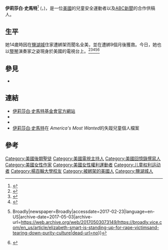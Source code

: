 {{for|加拿大作家|伊莉莎白·史馬特 (作家)}}
{{Infobox person
|name        = Elizabeth Smart
|birth_name  = Elizabeth Ann Smart
|image       = Elizabeth Smart Speaks About Overcoming Trauma.jpg
|caption     = 伊莉莎白·史馬特，攝影於2012年
|birth_date  = {{birth date and age|1987|11|3}}
|birth_place = [[鹽湖城|鹽湖城]]
|spouse      = {{marriage|Matthew Gilmour|2012}}<ref>{{Cite web |url=http://edition.cnn.com/2012/02/19/us/utah-smart-married/ |title=CNN Wire Staff.Elizabeth Smart ties the knot in Hawaii.CNN.com.2012-02-19 |access-date=2017-02-23 |archive-date=2017-02-23 |archive-url=https://web.archive.org/web/20170223082704/http://edition.cnn.com/2012/02/19/us/utah-smart-married/ |dead-url=no }}</ref>
|children    = 1人
|alma_mater  = [[楊百翰大學|楊百翰大學]] <small>([[音樂學|音樂學]]學士)</small>
|religion    = [[耶穌基督後期聖徒教會|耶穌基督後期聖徒教會]]<ref name=Lee1>{{cite news |last=Lee |first=Jasen |title=Elizabeth Smart Marries in Hawaiian Mormon Temple |url=http://www.deseretnews.com/article/865550426/Elizabeth-Smart-marries-in-Hawaiian-Mormon-temple.html?s_cid=s10 |accessdate=February 9, 2015 |work=[[Deseret_News|Deseret News]] |date=February 18, 2012 |archive-date=2017-11-14 |archive-url=https://web.archive.org/web/20171114203605/https://www.deseretnews.com/article/865550426/Elizabeth-Smart-marries-in-Hawaiian-Mormon-temple.html?s_cid=s10 |dead-url=no }}</ref>
|website     = {{url|elizabethsmart.com}}
}}

'''伊莉莎白·史馬特'''<ref>{{citation|publisher=[[KUTV|KUTV]]|url=http://www.connect2utah.com/news/top-stories/stories/vid_362.shtml|quote=Elizabeth Smart is now Elizabeth Gilmour.|title=Elizabeth Smart Marries At LDS Temple In Hawaii|date=February 20, 2012}}{{dead link|date=2017年11月 |bot=InternetArchiveBot |fix-attempted=yes }}</ref> ({{lang-en|Elizabeth Ann Smart-Gilmour}}，{{Bd|1987年|11月3日||}})，是一位[[美國人|美國]]的兒童安全運動者以及[[ABC新聞|ABC新聞]]的合作供稿人。

==生平==
她14歲時因在[[鹽湖城|鹽湖城]]住家遭綁架而聞名全美，並在遭綁9個月後獲救。今日，她也以[[豎琴|豎琴]]演奏家之姿現身於美國的電視台上。<ref>{{Citation|title=Elizabeth Plays The Harp|url=http://www.nbcnews.com/video/nbc-news/53191726/#53191742|accessdate=2017-02-23|archive-date=2020-02-13|archive-url=https://web.archive.org/web/20200213032630/http://www.nbcnews.com/video/nbc-news/53191726#53191742|dead-url=no}}</ref><ref>{{Cite web|url=http://www.npr.org/2013/10/11/232110407/elizabeth-smart-my-faith-and-my-story|title=Elizabeth Smart: My Faith And 'My Story'|accessdate=2017-02-23|work=NPR.org|archive-date=2019-12-06|archive-url=https://web.archive.org/web/20191206085032/https://www.npr.org/2013/10/11/232110407/elizabeth-smart-my-faith-and-my-story|dead-url=no}}</ref><ref>{{Cite web|url=http://www.cnn.com/2013/04/14/us/elizabeth-smart-fast-facts/index.html|title=Elizabeth Smart Fast Facts - CNN.com|accessdate=2017-02-23|last=Library|first=C. N. N.|work=CNN|archive-date=2019-04-11|archive-url=https://web.archive.org/web/20190411221942/https://www.cnn.com/2013/04/14/us/elizabeth-smart-fast-facts/index.html|dead-url=no}}</ref><ref>{{Cite news|url=https://broadly.vice.com/en_us/article/elizabeth-smart-is-standing-up-for-rape-victimsand-tearing-down-purity-culture|title=Elizabeth Smart Is Standing Up for Rape Victims—And Tearing Down Purity Culture {{!}} Broadly|newspaper=Broadly|accessdate=2017-02-23|language=en-US|archive-date=2017-05-03|archive-url=https://web.archive.org/web/20170503073149/https://broadly.vice.com/en_us/article/elizabeth-smart-is-standing-up-for-rape-victimsand-tearing-down-purity-culture|dead-url=no}}</ref><ref>{{Cite web|url=http://www.newyorker.com/magazine/2013/10/21/gone-girl-2|title=Gone Girl|accessdate=2017-02-23|work=The New Yorker|archive-date=2014-07-26|archive-url=https://web.archive.org/web/20140726111559/http://www.newyorker.com/magazine/2013/10/21/gone-girl-2|dead-url=no}}</ref>

== 參見 ==
* {{Link-en|伊莉莎白·史馬特綁架事件|Elizabeth Smart kidnapping}}

==連結==
{{commonscat|Elizabeth Smart}}
{{Portal|人物}}
* [http://elizabethsmartfoundation.org/ 伊莉莎白·史馬特基金會官方網站] {{Wayback|url=http://elizabethsmartfoundation.org/ |date=20210115190029 }}{{en}}
* {{facebook |ElizabethSmartFoundation |伊莉莎白·史馬特基金會}}{{en}}
* {{twitter |ElizSmart |伊莉莎白·史馬特基金會}}{{en}}
* [https://web.archive.org/web/20091004004400/http://www.amw.com/missing_children/brief.cfm?id=25470 伊莉莎白·史馬特]在 ''America's Most Wanted''的失蹤兒童個人檔案

== 參考 ==
{{Reflist}}

{{Authority control}}

{{DEFAULTSORT:Smart, Elizabeth}}
[[Category:美國後期聖徒|Category:美國後期聖徒]]
[[Category:美國電視主持人|Category:美國電視主持人]]
[[Category:美國回憶錄撰寫人|Category:美國回憶錄撰寫人]]
[[Category:美國女性作家|Category:美國女性作家]]
[[Category:美國女性權利運動者|Category:美國女性權利運動者]]
[[Category:儿童权利运动者|Category:儿童权利运动者]]
[[Category:楊百翰大學校友|Category:楊百翰大學校友]]
[[Category:被綁架的美國人|Category:被綁架的美國人]]
[[Category:鹽湖城人|Category:鹽湖城人]]
